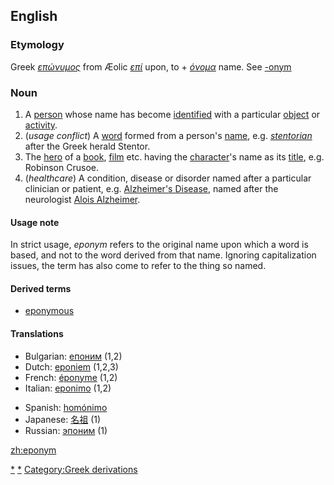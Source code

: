 ==English==
===Etymology===
Greek ''[[επώνυμος]]'' from Æolic ''[[επί]]'' upon, to + ''[[όνομα]]'' name.  See [[-onym]]

===Noun===
{{Wikipediapar|Eponym}}
{{en-noun|eponym|eponyms}}
#A [[person]] whose name has become [[identified]] with a particular [[object]] or [[activity]].
#(''usage conflict'') A [[word]] formed from a person's [[name]], e.g. ''[[stentorian]]'' after the Greek herald Stentor.
#The [[hero]] of a [[book]], [[film]] etc. having the [[character]]'s name as its [[title]], e.g. Robinson Crusoe.
#(''healthcare'') A condition, disease or disorder named after a particular clinician or patient, e.g. [[Alzheimer's Disease]], named after the neurologist [[w:Alois Alzheimer|Alois Alzheimer]].

==== Usage note ====
In strict usage, ''eponym'' refers to the original name upon which a word is based, and not to the word derived from that name.  Ignoring capitalization issues, the term has also come to refer to the thing so named.  

====Derived terms====
*[[eponymous]]

====Translations====
{{top}}
*Bulgarian: [[епоним]] {{m}} (1,2)
*Dutch: [[eponiem]] {{n}} (1,2,3)
*French: [[éponyme]] {{m}} (1,2)
*Italian: [[eponimo]] {{m}} (1,2)
{{mid}}
*Spanish: [[homónimo]]
*Japanese: [[名祖]] (1)
*Russian: [[эпоним]] {{m}} (1)
{{bottom}}

[[Category:Eponymous terms|*]]
[[Category:Eponyms|*]]
[[Category:Greek derivations]]

[[zh:eponym]]